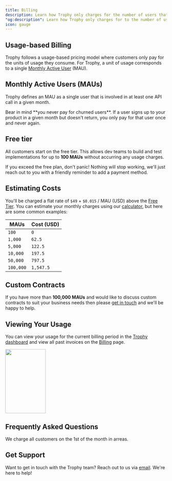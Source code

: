 ```yaml
---
title: Billing
description: Learn how Trophy only charges for the number of users that use your product.
"og:description": Learn how Trophy only charges for to the number of users that use your product.
icon: gauge
---
```


## Usage-based Billing

Trophy follows a usage-based pricing model where customers only pay for the units of usage they consume. For Trophy, a unit of usage corresponds to a single [Monthly Active User](##monthly-active-users-maus) (MAU).

## Monthly Active Users (MAUs)

Trophy defines an MAU as a single user that is involved in at least one API call in a given month.

<Note>
  Bear in mind **you never pay for churned users**. If a user signs up to your
  product in a given month but doesn't return, you only pay for that user once
  and never again.
</Note>

## Free tier

All customers start on the free tier. This allows dev teams to build and test implementations for up to **100 MAUs** without accurring any usage charges.

<Note>
  If you exceed the free plan, don't panic! Nothing will stop working, we'll
  just reach out to you with a friendly reminder to add a payment method.
</Note>

## Estimating Costs

You'll be charged a flat rate of `$49` + `$0.015` / MAU (USD) above the [Free Tier](#free-tier). You can estimate your monthly charges using our [calculator](https://www.trophy.so/pricing), but here are some common examples:

| MAUs      | Cost (USD) |
| --------- | ---------- |
| `100`     | `0`        |
| `1,000`   | `62.5`     |
| `5,000`   | `122.5`    |
| `10,000`  | `197.5`    |
| `50,000`  | `797.5`    |
| `100,000` | `1,547.5`  |

## Custom Contracts

If you have more than **100,000 MAUs** and would like to discuss custom contracts to suit your business needs then please [get in touch](mailto:hello@trophy.so) and we'll be happy to help.

## Viewing Your Usage

You can view your usage for the current billing period in the [Trophy dashboard](https://app.trophy.so) and view all past invoices on the [Billing](#billing) page.

<Frame>
  <img
    height="200"
    width="50%"
    noZoom
    src="../assets/account/billing/usage_widget.png"
  />
</Frame>

## Frequently Asked Questions

<AccordionGroup>
  <Accordion title="When will I be charged?">
    We charge all customers on the 1st of the month in arreas.
  </Accordion>
</AccordionGroup>

## Get Support

Want to get in touch with the Trophy team? Reach out to us via [email](mailto:support@trophy.so). We're here to help!
